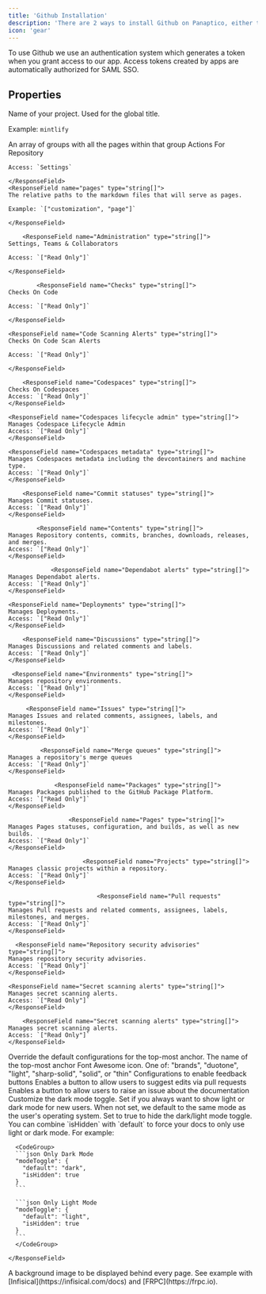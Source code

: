 ```yaml
---
title: 'Github Installation'
description: 'There are 2 ways to install Github on Panaptico, either through the Onboard screen or the Install Application Menu on the left hand side of navigation'
icon: 'gear'
---
```


To use Github we use an authentication system which generates a token when you grant access to our app.
Access tokens created by apps are automatically authorized for SAML SSO.
## Properties

<ResponseField name="name" type="string" required>
Name of your project. Used for the global title.

Example: `mintlify`

</ResponseField>

<ResponseField name="Permission Fields We Take" type="Navigation[]" required>
  An array of groups with all the pages within that group
  <Expandable title="Permission Fields We Take">
    <ResponseField name="Actions (Repository)" type="string">
    Actions For Repository

    Access: `Settings`

    </ResponseField>
    <ResponseField name="pages" type="string[]">
    The relative paths to the markdown files that will serve as pages.

    Example: `["customization", "page"]`

    </ResponseField>

        <ResponseField name="Administration" type="string[]">
    Settings, Teams & Collaborators

    Access: `["Read Only"]`

    </ResponseField>

            <ResponseField name="Checks" type="string[]">
    Checks On Code

    Access: `["Read Only"]`

    </ResponseField>

    <ResponseField name="Code Scanning Alerts" type="string[]">
    Checks On Code Scan Alerts

    Access: `["Read Only"]`

    </ResponseField>

        <ResponseField name="Codespaces" type="string[]">
    Checks On Codespaces
    Access: `["Read Only"]`
    </ResponseField>

    <ResponseField name="Codespaces lifecycle admin" type="string[]">
    Manages Codespace Lifecycle Admin
    Access: `["Read Only"]`
    </ResponseField>

    <ResponseField name="Codespaces metadata" type="string[]">
    Manages Codespaces metadata including the devcontainers and machine type.
    Access: `["Read Only"]`
    </ResponseField>

        <ResponseField name="Commit statuses" type="string[]">
    Manages Commit statuses.
    Access: `["Read Only"]`
    </ResponseField>

            <ResponseField name="Contents" type="string[]">
    Manages Repository contents, commits, branches, downloads, releases, and merges.
    Access: `["Read Only"]`
    </ResponseField>

                <ResponseField name="Dependabot alerts" type="string[]">
    Manages Dependabot alerts.
    Access: `["Read Only"]`
    </ResponseField>

    <ResponseField name="Deployments" type="string[]">
    Manages Deployments.
    Access: `["Read Only"]`
    </ResponseField>

        <ResponseField name="Discussions" type="string[]">
    Manages Discussions and related comments and labels.
    Access: `["Read Only"]`
    </ResponseField>

     <ResponseField name="Environments" type="string[]">
    Manages repository environments.
    Access: `["Read Only"]`
    </ResponseField>

         <ResponseField name="Issues" type="string[]">
    Manages Issues and related comments, assignees, labels, and milestones.
    Access: `["Read Only"]`
    </ResponseField>

             <ResponseField name="Merge queues" type="string[]">
    Manages a repository's merge queues
    Access: `["Read Only"]`
    </ResponseField>

                 <ResponseField name="Packages" type="string[]">
    Manages Packages published to the GitHub Package Platform.
    Access: `["Read Only"]`
    </ResponseField>

                     <ResponseField name="Pages" type="string[]">
    Manages Pages statuses, configuration, and builds, as well as new builds.
    Access: `["Read Only"]`
    </ResponseField>

                         <ResponseField name="Projects" type="string[]">
    Manages classic projects within a repository.
    Access: `["Read Only"]`
    </ResponseField>

                             <ResponseField name="Pull requests" type="string[]">
    Manages Pull requests and related comments, assignees, labels, milestones, and merges.
    Access: `["Read Only"]`
    </ResponseField>

      <ResponseField name="Repository security advisories" type="string[]">
    Manages repository security advisories.
    Access: `["Read Only"]`
    </ResponseField>

    <ResponseField name="Secret scanning alerts" type="string[]">
    Manages secret scanning alerts.
    Access: `["Read Only"]`
    </ResponseField>

        <ResponseField name="Secret scanning alerts" type="string[]">
    Manages secret scanning alerts.
    Access: `["Read Only"]`
    </ResponseField>

  </Expandable>
</ResponseField>









<ResponseField name="topAnchor" type="Object">
  Override the default configurations for the top-most anchor.
  <Expandable title="Object">
    <ResponseField name="name" default="Documentation" type="string">
      The name of the top-most anchor
    </ResponseField>
    <ResponseField name="icon" default="book-open" type="string">
      Font Awesome icon.
    </ResponseField>
    <ResponseField name="iconType" default="duotone" type="string">
      One of: "brands", "duotone", "light", "sharp-solid", "solid", or "thin"
    </ResponseField>
  </Expandable>
</ResponseField>












<ResponseField name="feedback" type="Feedback">
  Configurations to enable feedback buttons

  <Expandable title="Feedback">
    <ResponseField name="suggestEdit" type="boolean" default="false">
    Enables a button to allow users to suggest edits via pull requests
    </ResponseField>
    <ResponseField name="raiseIssue" type="boolean" default="false">
    Enables a button to allow users to raise an issue about the documentation
    </ResponseField>
  </Expandable>
</ResponseField>

<ResponseField name="modeToggle" type="ModeToggle">
  Customize the dark mode toggle.
  <Expandable title="ModeToggle">
    <ResponseField name="default" type={'"light" or "dark"'}>
      Set if you always want to show light or dark mode for new users. When not
      set, we default to the same mode as the user's operating system.
    </ResponseField>
    <ResponseField name="isHidden" type="boolean" default="false">
      Set to true to hide the dark/light mode toggle. You can combine `isHidden` with `default` to force your docs to only use light or dark mode. For example:
      
      <CodeGroup>
      ```json Only Dark Mode
      "modeToggle": {
        "default": "dark",
        "isHidden": true
      }
      ```

      ```json Only Light Mode
      "modeToggle": {
        "default": "light",
        "isHidden": true
      }
      ```
      </CodeGroup>

    </ResponseField>

  </Expandable>
</ResponseField>

<ResponseField name="backgroundImage" type="string">
  A background image to be displayed behind every page. See example with
  [Infisical](https://infisical.com/docs) and [FRPC](https://frpc.io).
</ResponseField>
